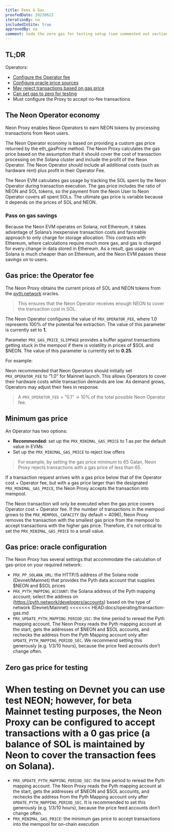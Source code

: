 ```yaml
---
title: Fees & Gas
proofedDate: 20230622
iterationBy: na
includedInSite: true
approvedBy: na
comment: todo the zero gas for testing setup (see commented out section)
---
```



## TL;DR

Operators: 

- [Configure the Operator fee](#gas-price-the-operator-fee)
- [Configure oracle price sources](#calculation-configuration)
- [May reject transactions based on gas price](#minimum-gas-price)
- [Can set gas to zero for testing](#zero-gas-price-for-testing)
- Must configure the Proxy to accept no-fee transactions

<!-- wip Support needed for last item>> Operators need to accept request to provide no-fee transaction. Is this handled by the Proxy without any configuration? -->

## The Neon Operator economy

Neon Proxy enables Neon Operators to earn NEON tokens by processing transactions from Neon users.

The Neon Operator economy is based on providing a custom gas price returned by the eth_gasPrice method. The Neon Proxy calculates the gas price based on the assumption that it should cover the cost of transaction processing on the Solana cluster and include the profit of the Neon Operator. The Neon Operator should include all additional costs (such as hardware rent) plus profit in their Operator Fee. 

The Neon EVM calculates gas usage by tracking the SOL spent by the Neon Operator during transaction execution. The gas price includes the ratio of NEON and SOL tokens, so the payment from the Neon User to Neon Operator covers all spent SOLs. The ultimate gas price is variable because it depends on the prices of SOL and NEON. 

### Pass on gas savings

Because the Neon EVM operates on Solana, not Ethereum, it takes advantage of Solana’s inexpensive transaction costs and favorable approach to only charge for storage allocation. This contrasts with Ethereum, where calculations require much more gas, and gas is charged for every change in data stored in Ethereum. As a result, gas usage on Solana is much cheaper than on Ethereum, and the Neon EVM passes these savings on to users.


## Gas price: the Operator fee

The Neon Proxy obtains the current prices of SOL and NEON tokens from the [pyth.network](http://pyth.network) oracles.

<Formula/>

> This ensures that the Neon Operator receives enough NEON to cover the transaction cost in SOL.

The Neon Operator configures the value of `PRX_OPERATOR_FEE`, where 1.0 represents 100% of the potential fee extraction. The value of this parameter is currently set to **1**.

Parameter `PRX_GAS_PRICE_SLIPPAGE` provides a buffer against transactions getting stuck in the mempool if there is volatility in prices of $SOL and $NEON. The value of this parameter is currently set to **0.25**.

For example:
<Price/>

Neon recommended that Neon Operators should initially set `PRX_OPERATOR_FEE` to “1.0” for Mainnet launch. This allows Operators to cover their hardware costs while transaction demands are low. As demand grows, Operators may adjust their fees in response.

> A `PRX_OPERATOR_FEE` = “0.1” → 10% of the total possible Neon Operator fee.

## Minimum gas price

An Operator has two options:

- **Recommended**: set up the `PRX_MINIMAL_GAS_PRICE` to 1 as per the default value in EVMs
- Set up the `PRX_MINIMAL_GAS_PRICE` to reject low offers 

> For example, by setting the gas price minimum to 65 Galan, Neon Proxy rejects transactions with a gas price of less than 65.

If a transaction request arrives with a gas price below that of the Operator cost + Operator fee, but with a gas price larger than the designated `PRX_MINIMAL_GAS_PRICE`, the Neon Proxy accepts the transaction into mempool. 

The Neon transaction will only be executed when the gas price covers Operator cost + Operator fee. If the number of transactions in the mempool grows to the `PRX_MEMPOOL_CAPACITY` (by default = 4096), Neon Proxy removes the transaction with the smallest gas price from the mempool to accept transactions with the higher gas price. Therefore, it's not critical to set the `PRX_MINIMAL_GAS_PRICE` to a small value. 


## Gas price: oracle configuration

The Neon Proxy has several settings that accommodate the calculation of gas-price on your required network:

- `PRX_PP_SOLANA_URL`: the HTTP/S address of the Solana node (Devnet/Mainnet) that provides the Pyth data account that supplies $NEON and $SOL prices
- `PRX_PYTH_MAPPING_ACCOUNT`: the Solana address of the Pyth mapping account; select the address on (https://pyth.network/developers/accounts) based on the type of network (Devnet/Mainnet)
<<<<<<< HEAD:docs/operating/transaction-gas.md
- `PRX_UPDATE_PYTH_MAPPING_PERIOD_SEC`: the time period to reread the Pyth mapping account. The Neon Proxy reads the Pyth mapping account at the start, gets the addresses of $NEON and $SOL accounts, and rechecks the address from the Pyth Mapping account only after `UPDATE_PYTH_MAPPING_PERIOD_SEC`. We recommend setting this generously (e.g. 1/3/10 hours), because the price feed accounts don’t change often.


## Zero gas price for testing

When testing on Devnet you can use test NEON; however, for beta Mainnet testing purposes, the Neon Proxy can be configured to accept transactions with a 0 gas price (a balance of SOL is maintained by Neon to cover the transaction fees on Solana). 
=======
- `PRX_UPDATE_PYTH_MAPPING_PERIOD_SEC`: the time period to reread the Pyth mapping account. The Neon Proxy reads the Pyth mapping account at the start, gets the addresses of $NEON and $SOL accounts, and rechecks the address from the Pyth Mapping account only after `UPDATE_PYTH_MAPPING_PERIOD_SEC`. It is recommended to set this generously (e.g. 1/3/10 hours), because the price feed accounts don’t change often.
- `PRX_MINIMAL_GAS_PRICE`: the minimum gas price to accept transactions into the mempool for on-chain execution

<!-- 

> Let's take a closer look at the minimum gas price variable.

## Zero gas price for testing

On Devnet test NEON is available, however, for beta Mainnet testing purposes, the Neon Proxy can be configured to accept transactions with a 0 gas price (a balance of SOL is available to cover the transaction fees on Solana). 
>>>>>>> main:docs/operating/transaction-gas.mdx

To enable this configuration, the Neon Operator should set up the following parameters:

- PRX_PP_SOLANA_URL = ''
- PRX_PYTH_MAPPING_ACCOUNT = ''
- PRX_MINIMAL_GAS_PRICE = 0

As a result, the Neon Proxy returns the 0 gas price and accepts Neon transactions with the 0 gas price.
 -->
